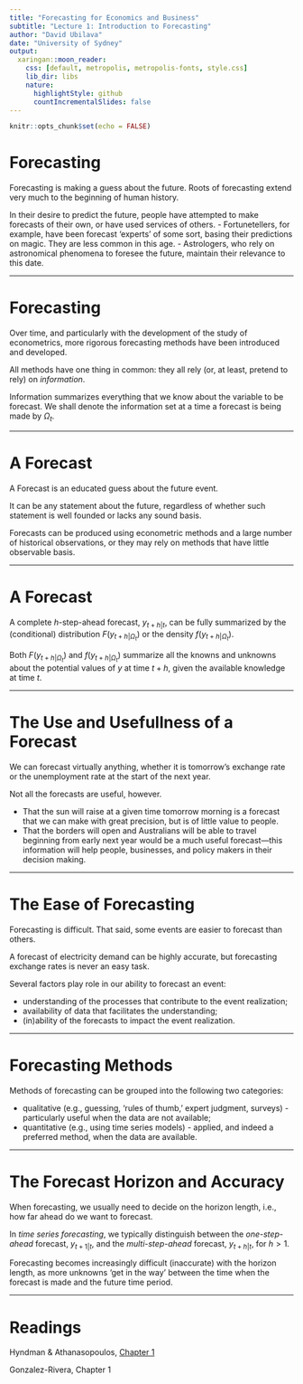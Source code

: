 ```yaml
---
title: "Forecasting for Economics and Business"
subtitle: "Lecture 1: Introduction to Forecasting"
author: "David Ubilava"
date: "University of Sydney"
output:
  xaringan::moon_reader:
    css: [default, metropolis, metropolis-fonts, style.css]
    lib_dir: libs
    nature:
      highlightStyle: github
      countIncrementalSlides: false
---
```



```r
knitr::opts_chunk$set(echo = FALSE)
```


# Forecasting

Forecasting is making a guess about the future. Roots of forecasting extend very much to the beginning of human history. 

In their desire to predict the future, people have attempted to make forecasts of their own, or have used services of others. 
- Fortunetellers, for example, have been forecast 'experts' of some sort, basing their predictions on magic. They are less common in this age. 
- Astrologers, who rely on astronomical phenomena to foresee the future, maintain their relevance to this date. 

---


# Forecasting

Over time, and particularly with the development of the study of econometrics, more rigorous forecasting methods have been introduced and developed. 

All methods have one thing in common: they all rely (or, at least, pretend to rely) on *information*.

Information summarizes everything that we know about the variable to be forecast. We shall denote the information set at a time a forecast is being made by $\Omega_t$.

---


# A Forecast
	
A Forecast is an educated guess about the future event.

It can be any statement about the future, regardless of whether such statement is well founded or lacks any sound basis.

Forecasts can be produced using econometric methods and a large number of historical observations, or they may rely on methods that have little observable basis.

---


# A Forecast

A complete $h$-step-ahead forecast, $y_{t+h|t}$, can be fully summarized by the (conditional) distribution $F(y_{t+h|\Omega_t})$ or the density $f(y_{t+h|\Omega_t})$.		

Both $F(y_{t+h|\Omega_t})$ and $f(y_{t+h|\Omega_t})$ summarize all the knowns and unknowns about the potential values of $y$ at time $t+h$, given the available knowledge at time $t$.

---


# The Use and Usefullness of a Forecast
	
We can forecast virtually anything, whether it is tomorrow's exchange rate or the unemployment rate at the start of the next year.

Not all the forecasts are useful, however. 

- That the sun will raise at a given time tomorrow morning is a forecast that we can make with great precision, but is of little value to people. 
- That the borders will open and Australians will be able to travel beginning from early next year would be a much useful forecast---this information will help people, businesses, and policy makers in their decision making.

---


# The Ease of Forecasting
	
Forecasting is difficult. That said, some events are easier to forecast than others. 

A forecast of electricity demand can be highly accurate, but forecasting exchange rates is never an easy task.

Several factors play role in our ability to forecast an event:

- understanding of the processes that contribute to the event realization;
- availability of data that facilitates the understanding;
- (in)ability of the forecasts to impact the event realization.

---


# Forecasting Methods
	
Methods of forecasting can be grouped into the following two categories:

- qualitative (e.g., guessing, 'rules of thumb,' expert judgment, surveys) - particularly useful when the data are not available;
- quantitative (e.g., using time series models) - applied, and indeed a preferred method, when the data are available.

---

# The Forecast Horizon and Accuracy
	
When forecasting, we usually need to decide on the horizon length, i.e., how far ahead do we want to forecast.

In *time series forecasting*, we typically distinguish between the *one-step-ahead* forecast, $y_{t+1|t}$, and the *multi-step-ahead* forecast, $y_{t+h|t}$, for $h > 1$.

Forecasting becomes increasingly difficult (inaccurate) with the horizon length, as more unknowns 'get in the way' between the time when the forecast is made and the future time period.

---


<!-- # A Forecast Error -->

<!-- A point forecast for period $t+h$, denoted by $y_{t+h|t}$, is our 'best guess' that is made in period $t$, about the actual realization of the random variable in period $t+h$, denoted by $y_{t+h}$. -->

<!-- The difference between the two is the forecast error. That is, $$e_{t+h|t} = y_{t+h} - y_{t+h|t}$$ -->

<!-- --- -->


<!-- # A Forecast Error -->

<!-- The more accurate is the forecast the smaller is the forecast error. Three types of uncertainty contribute to the forecast error: -->
<!-- $$\begin{aligned} -->
<!-- 		e_{t+h|t} & = \big[y_{t+h}-E(y_{t+h}|\Omega_{t})\big]\;~~\text{(forecast uncertainty)}  \\ -->
<!-- 		& + \big[E(y_{t+h}|\Omega_{t}) - g(\Omega_{t};\theta)\big]\;~~\text{(model uncertainty)}  \\ -->
<!-- 		& + \big[g(\Omega_{t};\theta)-g(\Omega_{t};\hat{\theta})\big]\;~~\text{(parameter uncertainty)}  -->
<!-- 		\end{aligned}$$ -->

<!-- --- -->


<!-- # The Loss Function -->

<!-- Because uncertainty cannot be avoided, a forecaster is bound to commit forecast errors. The goal of the forecaster is to minimize the 'cost' associated with the forecast errors. This is achieved by minimizing the expected loss function. -->

<!-- A loss function, $L(e_{t+h|t})$, can take many different forms, but is should satisfy the following properties: -->
<!-- $$\begin{aligned} -->
<!-- 		& L(e_{t+h|t}) = 0,\;~~\forall\;e_{t+h|t} = 0 \\ -->
<!-- 		& L(e_{t+h|t}) \geq 0,\;~~\forall\;e_{t+h|t} \neq 0 \\ -->
<!-- 		& L(e_{t+h|t}^{(i)}) > L(e_{t+h|t}^{(j)}),\;~~\forall\;|e_{t+h|t}^{(i)}| > |e_{t+h|t}^{(j)}| -->
<!-- 		\end{aligned}$$ -->

<!-- --- -->


<!-- # The Loss Function -->

<!-- Two commonly used symmetric loss functions are *absolute* and *quadratic* loss functions: -->
<!-- $$\begin{aligned} -->
<!-- 		& L{(e_{t+h|t})} = |e_{t+h|t}|\;~~\text{(absolute loss function)} \\ -->
<!-- 		& L{(e_{t+h|t})} = (e_{t+h|t})^2\;~~\text{(quadratic loss function)}	 -->
<!-- 		\end{aligned}$$ -->

<!-- The quadratic loss function is popular, partly because we typically select models based on 'in-sample' quadratic loss (i.e. by minimizing the sum of squared residuals). -->

<!-- --- -->


<!-- # An Optimal Forecast -->

<!-- Optimal forecast is the forecast that minimizes the expected loss: -->
<!-- 		$$\min_{y_{t+h|t}} E\left[L\left(e_{t+h|t}\right)\right] = \min_{y_{t+h|t}} E\left[L\left(y_{t+h}-y_{t+h|t}\right)\right]$$ -->
<!-- 		where the expected loss is given by: -->
<!-- 		$$E\left[L\left(y_{t+h}-y_{t+h|t}\right)\right]=\int L\left(y_{t+h}-y_{t+h|t}\right) f(y_{t+h}|\Omega_t)dy$$ -->


<!-- --- -->


<!-- # An Optimal Forecast -->

<!-- We can assume that the conditional density is a normal density with mean $\mu_{t+h} \equiv E(y_{t+h})$, and variance $\sigma_{t+h}^2 \equiv Var(y_{t+h})$. -->

<!-- Under the assumption of the quadratic loss function: -->
<!-- $$\begin{aligned} -->
<!-- 		E\left[L(e_{t+h|t})\right] & = E(e_{t+h|t}^2) = E(y_{t+h} - \hat{y}_{t+h|t})^2 \\ -->
<!-- 		& = E(y_{t+h}^2)-2E(y_{t+h})\hat{y}_{t+h|t} + \hat{y}_{t+h|t}^2 -->
<!-- 		\end{aligned}$$ -->

<!-- By solving the optimization problem it follows that: $$\hat{y}_{t+h|t} = E(y_{t+h}) \equiv \mu_{t+h}$$ -->

<!-- Thus, the optimal point forecast under the quadratic loss is the *mean*. -->

<!-- For reference, the optimal point forecast under absolute loss is the *median*. -->

<!-- --- -->


# Readings

Hyndman & Athanasopoulos, [Chapter 1](https://otexts.com/fpp3/intro.html)

Gonzalez-Rivera, Chapter 1


